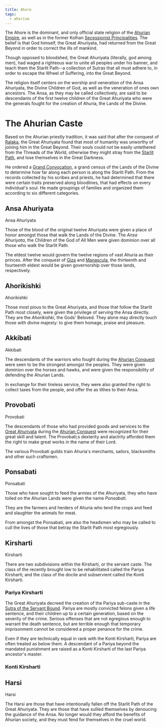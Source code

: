 ```yaml
---
title: Ahore
tags:
  - ahorism
---
```


<Incomplete />

The Ahore is the dominant, and only official state religion of the
[Ahurian Empire](../../countries/ahuria.mdx), as well as in the former Kolhan
[Secessionist Principalities](../../organizations/secessionist-principalities.mdx).
The belief is that God himself, the Great Ahuriyata, had returned from the Great
Beyond in order to correct the ills of mankind.

Though opposed to bloodshed, the Great Ahuriyata (literally, god among men), had
waged a righteous war to unite all peoples under his banner, and teach them the
Starlit Path--a collection of Sutras that all must adhere to, in order to escape
the Wheel of Suffering, into the Great Beyond.

The religion itself centers on the worship and veneration of the Ansa Ahuriyata,
the Divine Children of God, as well as the veneration of ones own ancestors. The
Ansa, as they may be called collectively, are said to be descendants of the
first twelve children of the Great Ahuriyata who were the generals fought for
the creation of Ahuria, the Lands of the Divine.

# The Ahurian Caste

Based on the Ahurian priestly tradition, it was said that after the conquest of
[Ralaka](/continents/ralaka.md), the Great Ahuriyata found that most of humanity
was unworthy of joining him in the Great Beyond. Their souls could not be easily
untethered from the Threads of the World, otherwise they might stray from the
[Starlit Path](./starlit-path.mdx), and lose themselves in the Great Darkness.

He ordered a [Grand Convocation](./grand-convocation.mdx), a grand census of the
Lands of the Divine to determine how far along each person is along the Starlit
Path. From the records collected by his scribes and priests, he had determined
that there were certain traits preserved along bloodlines, that had effects on
every individual's soul. He made groupings of families and organized them
according to six different categories.

## Ansa Ahuriyata

<SeeAlso href="./caste/ansa-ahuriyata.mdx">Ansa Ahuriyata</SeeAlso>

Those of the blood of the original twelve Ahuriyata were given a place of honor
amongst those that walk the Lands of the Divine. The _Ansa Ahuriyata_, the
Children of the God of All Men were given dominion over all those who walk the
Starlit Path.

The eldest twelve would govern the twelve regions of vast Ahuria as their
princes. After the conquest of [Giza](../../locations/giza.mdx) and
[Manascula](../../locations/manascula.mdx), the thirteenth and fourteenth eldest
would be given governorship over those lands, respectively.

## Ahorikishki

<SeeAlso href="./caste/ahorikishki.mdx">Ahorikishki</SeeAlso>

Those most pious to the Great Ahuriyata, and those that follow the Starlit Path
most closely, were given the privilege of serving the Ansa directly. They are
the _Ahorikishki_, the Gods' Beloved. They alone may directly touch those with
divine majesty: to give them homage, praise and pleasure.

## Akkibati

<SeeAlso href="./caste/akkibati.mdx">Akkibati</SeeAlso>

The descendants of the warriors who fought during the
[Ahurian Conquest](../../events/ahurian-conquest.mdx) were seen to be the
strongest amongst the peoples. They were given dominion over the horses and
hawks, and were given the responsibility of defending the Ahurian Lands.

In exchange for their tireless service, they were also granted the right to
collect taxes from the people, and offer the as tithes to their Ansa.

## Provobati

<SeeAlso href="./caste/provobati.mdx">Provobati</SeeAlso>

The descendants of those who had provided goods and services to the
[Great Ahuriyata](./great-ahuriyata.mdx) during the
[Ahurian Conquest](../../misc/ahurian-conquest.mdx) were recognized for their
great skill and talent. The Provobati;s dexterity and alactrity afforded them
the right to make great works in the name of their Lord.

The various Provobati guilds train Ahuria's merchants, sailors, blacksmiths and
other such craftsmen.

## Ponsabati

<SeeAlso href="./caste/provobati.mdx">Ponsabati</SeeAlso>

Those who have sought to feed the armies of the Ahuriyata, they who have toiled
on the Ahurian Lands were given the name _Ponsabati_.

They are the farmers and herders of Ahuria who tend the crops and feed and
slaughter the animals for meat.

From amongst the Ponsabati, are also the headsmen who may be called to cull the
lives of those that betray the Starlit Path most egregiously.

## Kirsharti

<SeeAlso href="./caste/kirsharti.mdx">Kirsharti</SeeAlso>

There are two subdivisions within the Kirsharti, or the servant caste. The class
of the recently brought low to be rehabilitated called the Pariya Kirsharti; and
the class of the docile and subservient called the Konti Kirsharti.

### Pariya Kirsharti

The Great Ahuriyata decreed the creation of the Pariya sub-caste in the
[Sutra of the Servant Bound](./sutras/sutra-of-the-servant-bound.mdx). Pariya
are mostly convicted felons given a life sentence, and their children up to a
certain generation, based on the severity of the crime. Serious offenses that
are not egregious enough to warrant the death sentence, but are terrible enough
that temporary imprisonment cannot be considered a proper penance for the crime.

Even if they are technically equal in rank with the Konti Kirsharti, Pariya are
often treated as below them. A descendant of a Pariya beyond the mandated
punishment are raised as a Konti Kirsharti of the last Pariya ancestor's master.

### Konti Kirsharti

## Harsi

<SeeAlso href="./caste/harsi.mdx">Harsi</SeeAlso>

The Harsi are those that have intentionally fallen off the Starlit Path of the
Great Ahuriyata. They are those that have sullied themselves by denoucing the
guidance of the Ansa. No longer would they afford the benefits of Ahurian
society, and they must fend for themselves in the cruel world.
